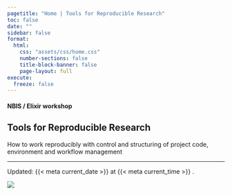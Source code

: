 ```yaml
---
pagetitle: "Home | Tools for Reproducible Research"
toc: false
date: ""
sidebar: false
format:
  html:
    css: "assets/css/home.css"
    number-sections: false
    title-block-banner: false
    page-layout: full
execute:
  freeze: false
---
```


::: {.home-container}
::: {.home-grid-parent}
::: {.home-grid-child-left}

#### NBIS / Elixir workshop
## [**Tools for Reproducible Research**]{.large}

How to work reproducibly with control and structuring of project code,
environment and workflow management

---

::: small
Updated: {{< meta current_date >}}  at {{< meta current_time >}} .
:::

:::
:::{.home-grid-child-right}

![](assets/images/hero.png){.nolightbox}

:::
:::
:::
